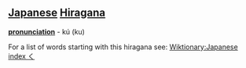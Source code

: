 == [[Japanese]] [[Hiragana]] ==
'''[[pronunciation]]''' - kú (ku)

For a list of words starting with this hiragana see: [[Wiktionary:Japanese index く]]